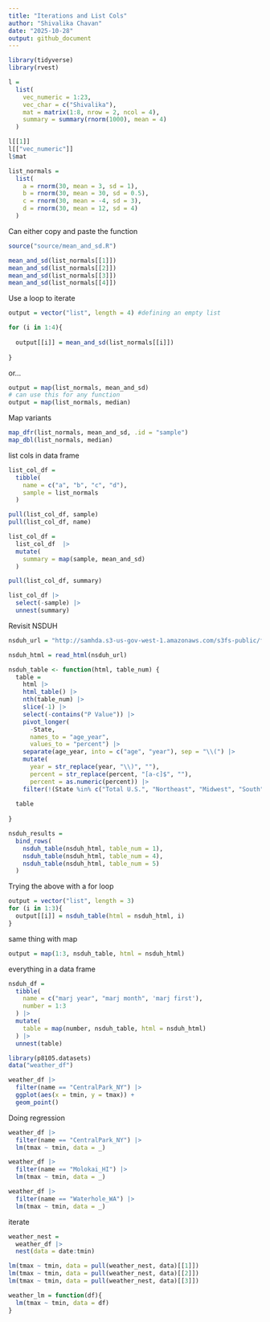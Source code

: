 ```yaml
---
title: "Iterations and List Cols"
author: "Shivalika Chavan"
date: "2025-10-28"
output: github_document
---
```


```r
library(tidyverse)
library(rvest)
```

```r
l = 
  list(
    vec_numeric = 1:23,
    vec_char = c("Shivalika"),
    mat = matrix(1:8, nrow = 2, ncol = 4),
    summary = summary(rnorm(1000), mean = 4)
  )

l[[1]]
l[["vec_numeric"]]
l$mat
```


```r
list_normals = 
  list(
    a = rnorm(30, mean = 3, sd = 1),
    b = rnorm(30, mean = 30, sd = 0.5),
    c = rnorm(30, mean = -4, sd = 3),
    d = rnorm(30, mean = 12, sd = 4)
  )
```

Can either copy and paste the function
```r
source("source/mean_and_sd.R")

mean_and_sd(list_normals[[1]])
mean_and_sd(list_normals[[2]])
mean_and_sd(list_normals[[3]])
mean_and_sd(list_normals[[4]])
```

Use a loop to iterate
```r
output = vector("list", length = 4) #defining an empty list

for (i in 1:4){
  
  output[[i]] = mean_and_sd(list_normals[[i]])
  
}

```

or...
```r
output = map(list_normals, mean_and_sd)
# can use this for any function
output = map(list_normals, median)
```


Map variants
```r

map_dfr(list_normals, mean_and_sd, .id = "sample")
map_dbl(list_normals, median)
```

list cols in data frame
```r
list_col_df = 
  tibble(
    name = c("a", "b", "c", "d"),
    sample = list_normals
  )

pull(list_col_df, sample)
pull(list_col_df, name)
```


```r
list_col_df = 
  list_col_df  |> 
  mutate(
    summary = map(sample, mean_and_sd)
  )

pull(list_col_df, summary)
```

```r
list_col_df |> 
  select(-sample) |> 
  unnest(summary)
```


Revisit NSDUH
```r
nsduh_url = "http://samhda.s3-us-gov-west-1.amazonaws.com/s3fs-public/field-uploads/2k15StateFiles/NSDUHsaeShortTermCHG2015.htm"

nsduh_html = read_html(nsduh_url)

nsduh_table <- function(html, table_num) {
  table = 
    html |> 
    html_table() |> 
    nth(table_num) |>
    slice(-1) |> 
    select(-contains("P Value")) |>
    pivot_longer(
      -State,
      names_to = "age_year", 
      values_to = "percent") |>
    separate(age_year, into = c("age", "year"), sep = "\\(") |>
    mutate(
      year = str_replace(year, "\\)", ""),
      percent = str_replace(percent, "[a-c]$", ""),
      percent = as.numeric(percent)) |>
    filter(!(State %in% c("Total U.S.", "Northeast", "Midwest", "South", "West")))
  
  table
  
}

nsduh_results = 
  bind_rows(
    nsduh_table(nsduh_html, table_num = 1),
    nsduh_table(nsduh_html, table_num = 4),
    nsduh_table(nsduh_html, table_num = 5)
  )
```

Trying the above with a for loop
```r

output = vector("list", length = 3)
for (i in 1:3){
  output[[i]] = nsduh_table(html = nsduh_html, i)
}

```

same thing with map
```r
output = map(1:3, nsduh_table, html = nsduh_html)
```


everything in a data frame
```r
nsduh_df =
  tibble(
    name = c("marj year", "marj month", 'marj first'),
    number = 1:3
  ) |> 
  mutate(
    table = map(number, nsduh_table, html = nsduh_html)
  ) |> 
  unnest(table)
```


```r
library(p8105.datasets)
data("weather_df")
```

```r
weather_df |> 
  filter(name == "CentralPark_NY") |> 
  ggplot(aes(x = tmin, y = tmax)) + 
  geom_point()
```

Doing regression
```r
weather_df |> 
  filter(name == "CentralPark_NY") |> 
  lm(tmax ~ tmin, data = _)

weather_df |> 
  filter(name == "Molokai_HI") |> 
  lm(tmax ~ tmin, data = _)

weather_df |> 
  filter(name == "Waterhole_WA") |> 
  lm(tmax ~ tmin, data = _)
```

iterate
```r
weather_nest = 
  weather_df |> 
  nest(data = date:tmin)
```

```r

lm(tmax ~ tmin, data = pull(weather_nest, data)[[1]])
lm(tmax ~ tmin, data = pull(weather_nest, data)[[2]])
lm(tmax ~ tmin, data = pull(weather_nest, data)[[3]])
```


```r

weather_lm = function(df){
  lm(tmax ~ tmin, data = df)
}
```

